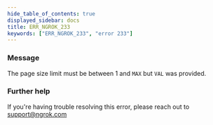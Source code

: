 ```yaml
---
hide_table_of_contents: true
displayed_sidebar: docs
title: ERR_NGROK_233
keywords: ["ERR_NGROK_233", "error 233"]
---
```


### Message

The page size limit must be between 1 and `MAX` but `VAL` was provided.

### Further help

If you're having trouble resolving this error, please reach out to [support@ngrok.com](mailto:support@ngrok.com?subject=Help%20with%20ERR_NGROK_233)
